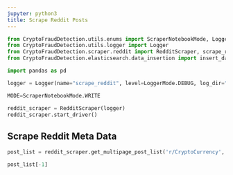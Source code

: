 ```yaml
---
jupyter: python3
title: Scrape Reddit Posts
---
```


```python
from CryptoFraudDetection.utils.enums import ScraperNotebookMode, LoggerMode
from CryptoFraudDetection.utils.logger import Logger
from CryptoFraudDetection.scraper.reddit import RedditScraper, scrape_reddit
from CryptoFraudDetection.elasticsearch.data_insertion import insert_dataframe

import pandas as pd

logger = Logger(name="scrape_reddit", level=LoggerMode.DEBUG, log_dir="../logs")

MODE=ScraperNotebookMode.WRITE
```

```python
reddit_scraper = RedditScraper(logger)
reddit_scraper.start_driver()
```

## Scrape Reddit Meta Data

```python
post_list = reddit_scraper.get_multipage_post_list('r/CryptoCurrency','Terra+Luna', limit=10, start_date='2024-09-01')
```

```python
post_list[-1]
```

